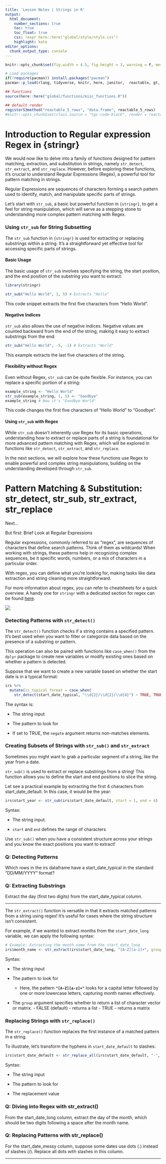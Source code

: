 ```yaml
---
title: 'Lesson Notes | Strings in R'
output:
  html_document:
    number_sections: true
    toc: true
    toc_float: true
    css: !expr here::here("global/style/style.css")
    highlight: kate
editor_options: 
  chunk_output_type: console
---
```


```r
knitr::opts_chunk$set(fig.width = 4.5, fig.height = 3, warning = F, message = F)

# Load packages 
if(!require(pacman)) install.packages("pacman")
pacman::p_load(rlang, tidyverse, knitr, here, janitor,  reactable, gt, flextable, gtsummary, lubridate, medicaldata)

## functions
source(here::here("global/functions/misc_functions.R"))

## default render
registerS3method("reactable_5_rows", "data.frame", reactable_5_rows)
#knitr::opts_chunk$set(class.source = "tgc-code-block", render = reactable_5_rows)

```

# Introduction to Regular expression Regex in {stringr}

We would now like to delve into a family of functions designed for pattern matching, extraction, and substitution in strings, namely `str_detect`, `str_extract`, and `str_replace`. However, before exploring these functions, it's crucial to understand Regular Expressions (Regex), a powerful tool for pattern matching in strings.

Regular Expressions are sequences of characters forming a search pattern used to identify, match, and manipulate specific parts of strings. 

Let's start with `str_sub`, a basic but powerful function in `{stringr}`, to get a feel for string manipulation, which will serve as a stepping stone to understanding more complex pattern matching with Regex.

### Using `str_sub` for String Subsetting

The `str_sub` function in `{stringr}` is used for extracting or replacing substrings within a string. It's a straightforward yet effective tool for accessing specific parts of strings.

#### Basic Usage

The basic usage of `str_sub` involves specifying the string, the start position, and the end position of the substring you want to extract:

```r
library(stringr)

str_sub("Hello World", 1, 5) # Extracts "Hello"
```

This code snippet extracts the first five characters from "Hello World".

#### Negative Indices

`str_sub` also allows the use of negative indices. Negative values are counted backward from the end of the string, making it easy to extract substrings from the end:

```r
str_sub("Hello World", -5, -1) # Extracts "World"
```

This example extracts the last five characters of the string.

#### Flexibility without Regex

Even without Regex, `str_sub` can be quite flexible. For instance, you can replace a specific portion of a string:

```r
example_string <- "Hello World"
str_sub(example_string, 1, 5) <- "Goodbye"
example_string # Now it's "Goodbye World"
```

This code changes the first five characters of "Hello World" to "Goodbye".

#### Using `str_sub` with Regex

While `str_sub` doesn't inherently use Regex for its basic operations, understanding how to extract or replace parts of a string is foundational for more advanced pattern matching with Regex, which will be explored in functions like `str_detect`, `str_extract`, and `str_replace`.

In the next sections, we will explore how these functions use Regex to enable powerful and complex string manipulations, building on the understanding developed through `str_sub`.






# Pattern Matching & Substitution: str_detect, str_sub, str_extract, str_replace

Next...

But first: Brief Look at Regular Expressions

Regular expressions, commonly referred to as "regex", are sequences of characters that define search patterns. Think of them as wildcards! When working with strings, these patterns help in recognizing complex sequences, be it specific words, numbers, or a mix of characters in a particular order.

With regex, you can define what you're looking for, making tasks like data extraction and string cleaning more straightforward.

For more information about regex, you can refer to cheatsheets for a quick overview. A handy one for `stringr` with a dedicated section for regex can be found [here](https://github.com/rstudio/cheatsheets/blob/main/strings.pdf).

![](images/regex.jpg)

### Detecting Patterns with `str_detect()`

The `str_detect()` function checks if a string contains a specified pattern. It's best used when you want to filter or categorize data based on the presence of a substring or pattern.

This operation can also be paired with functions like `case_when()` from the `dplyr` package to create new variables or modify existing ones based on whether a pattern is detected.

Suppose that we want to create a new variable based on whether the start date is in a typical format:

```r
irs %>%
  mutate(is_typical_format = case_when(
    str_detect(start_date_typical, "\\d{2}/\\d{2}/\\d{4}") ~ TRUE, TRUE ~ FALSE))
```

The syntax is:

-   The string input

-   The pattern to look for

-   If set to TRUE, the `negate` argument returns non-matches elements.

### Creating Subsets of Strings with `str_sub()` and `str_extract`

Sometimes you might want to grab a particular segment of a string, like the year from a date.

`str_sub()` is used to extract or replace substrings from a string! This function allows you to define the start and end positions to slice the string.

Let see a practical example by extracting the first 4 characters from start_date_default. In this case, it would be the year:

```r
irs$start_year <- str_sub(irs$start_date_default, start = 1, end = 4)
```

Syntax:

-   The string input.

-   `start` and `end` defines the range of characters

::: side-note
Use `str_sub()` when you have a consistent structure across your strings and you know the exact positions you want to extract!
:::

::: r-practice
### Q: Detecting Patterns {.unlisted .unnumbered}

Which rows in the irs dataframe have a start_date_typical in the standard "DD/MM/YYYY" format?

### Q: Extracting Substrings {.unlisted .unnumbered}

Extract the day (first two digits) from the start_date_typical column.
:::

------------------------------------------------------------------------

The `str_extract()` function is versatile in that it extracts matched patterns from a string using regex! It's useful for cases where the string structure isn't consistent.

For example, if we wanted to extract months from the `start_date_long` variable, we can apply the following syntax:

```r
# Example: Extracting the month name from the start_date_long
irs$month_name <- str_extract(irs$start_date_long, "[A-Z][a-z]+", group = F)
```

Syntax:

-   The string input

-   The pattern to look for

    -   Here, the pattern **`"[A-Z][a-z]+"`** looks for a capital letter followed by one or more lowercase letters, capturing month names effectively.

-   The `group` argument specifies whether to return a list of character vector or matrix. - FALSE (default) - returns a list - TRUE - returns a matrix

### Replacing Strings with `str_replace()`

The `str_replace()` function replaces the first instance of a matched pattern in a string.

To illustrate, let's transform the hyphens in `start_date_default` to slashes:

```r
irs$start_date_default <- str_replace_all(irs$start_date_default, "-", "/")
```

Syntax:

-   The string input

-   The pattern to look for

-   The replacement value

::: r-practice
### Q: Diving into Regex with str_extract() {.unlisted .unnumbered}

From the start_date_long column, extract the day of the month, which should be two digits following a space after the month name.

### Q: Replacing Patterns with str_replace() {.unlisted .unnumbered}

For the start_date_messy column, suppose some dates use dots (.) instead of slashes (/). Replace all dots with slashes in this column.
:::

------------------------------------------------------------------------